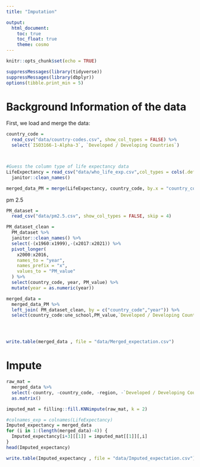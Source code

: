 ```yaml
---
title: "Imputation"

output: 
  html_document:
    toc: true
    toc_float: true
    theme: cosmo
---
```


```r
knitr::opts_chunk$set(echo = TRUE)
```

```r
suppressMessages(library(tidyverse))
suppressMessages(library(dbplyr))
options(tibble.print_min = 5)

```

# Background Information of the data

First, we load and merge the data:

```r
country_code = 
  read_csv("data/country-codes.csv", show_col_types = FALSE) %>% 
  select(`ISO3166-1-Alpha-3`, `Developed / Developing Countries`)



#Guess the column type of life expectancy data
LifeExpectancy = read_csv("data/who_life_exp.csv",col_types = cols(.default = col_guess())) %>% 
  janitor::clean_names()

merged_data_PM = merge(LifeExpectancy, country_code, by.x = "country_code", by.y = "ISO3166-1-Alpha-3" )
```

pm 2.5
```r
PM_dataset = 
  read_csv("data/pm2.5.csv", show_col_types = FALSE, skip = 4) 

PM_dataset_clean = 
  PM_dataset %>% 
  janitor::clean_names() %>% 
  select(-(x1960:x1999),-(x2017:x2021)) %>% 
  pivot_longer(
    x2000:x2016,
    names_to = "year",
    names_prefix = "x",
    values_to = "PM_value"
  ) %>% 
  select(country_code, year, PM_value) %>% 
  mutate(year = as.numeric(year))

merged_data = 
  merged_data_PM %>% 
  left_join( PM_dataset_clean, by = c("country_code","year")) %>% 
  select(country_code:une_school,PM_value,`Developed / Developing Countries`)




write.table(merged_data , file = "data/Merged_expectation.csv")

```







# Impute

```r
raw_mat = 
  merged_data %>% 
  select(-country, -country_code, -region, -`Developed / Developing Countries`) %>% 
  as.matrix()

imputed_mat = filling::fill.KNNimpute(raw_mat, k = 2)

```

```r
#colnames_exp = colnames(LifeExpectancy)
Imputed_expectancy = merged_data
for (i in 1:(length(merged_data)-4)) {
  Imputed_expectancy[i+3][[1]] = imputed_mat[[1]][,i]
}
head(Imputed_expectancy)

```

```r
write.table(Imputed_expectancy , file = "data/Imputed_expectation.csv")

```





